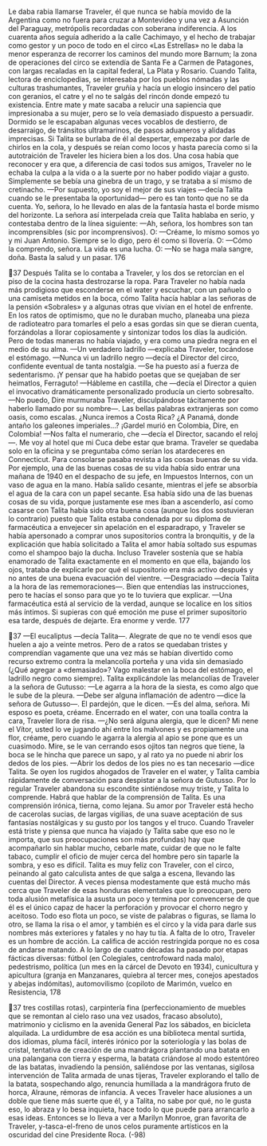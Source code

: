 Le daba rabia llamarse Traveler, él que nunca se había movido de la
Argentina como no fuera para cruzar a Montevideo y una vez a Asunción del
Paraguay, metrópolis recordadas con soberana indiferencia. A los cuarenta años
seguía adherido a la calle Cachimayo, y el hecho de trabajar como gestor y un
poco de todo en el circo «Las Estrellas» no le daba la menor esperanza de
recorrer los caminos del mundo more Barnum; la zona de operaciones del circo se
extendía de Santa Fe a Carmen de Patagones, con largas recaladas en la capital
federal, La Plata y Rosario. Cuando Talita, lectora de enciclopedias, se interesaba
por los pueblos nómadas y las culturas trashumantes, Traveler gruñía y hacía un
elogio insincero del patio con geranios, el catre y el no te salgás del rincón donde
empezó tu existencia. Entre mate y mate sacaba a relucir una sapiencia que
impresionaba a su mujer, pero se lo veía demasiado dispuesto a persuadir.
Dormido se le escapaban algunas veces vocablos de destierro, de desarraigo, de
tránsitos ultramarinos, de pasos aduaneros y alidadas imprecisas. Si Talita se
burlaba de él al despertar, empezaba por darle de chirlos en la cola, y después se
reían como locos y hasta parecía como si la autotraición de Traveler les hiciera
bien a los dos. Una cosa había que reconocer y era que, a diferencia de casi todos
sus amigos, Traveler no le echaba la culpa a la vida o a la suerte por no haber
podido viajar a gusto. Simplemente se bebía una ginebra de un trago, y se trataba
a sí mismo de cretinacho.
—Por supuesto, yo soy el mejor de sus viajes —decía Talita cuando se le
presentaba la oportunidad— pero es tan tonto que no se da cuenta. Yo, señora, lo
he llevado en alas de la fantasía hasta el borde mismo del horizonte.
La señora así interpelada creía que Talita hablaba en serio, y contestaba
dentro de la línea siguiente:
—Ah, señora, los hombres son tan incomprensibles (sic por incomprensivos).
O:
—Créame, lo mismo somos yo y mi Juan Antonio. Siempre se lo digo, pero él
como si llovería.
O:
—Cómo la comprendo, señora. La vida es una lucha.
O:
—No se haga mala sangre, doña. Basta la salud y un pasar.
176

37
Después Talita se lo contaba a Traveler, y los dos se retorcían en el piso de la
cocina hasta destrozarse la ropa. Para Traveler no había nada más prodigioso
que esconderse en el water y escuchar, con un pañuelo o una camiseta metidos
en la boca, cómo Talita hacía hablar a las señoras de la pensión «Sobrales» y a
algunas otras que vivían en el hotel de enfrente. En los ratos de optimismo, que
no le duraban mucho, planeaba una pieza de radioteatro para tomarles el pelo a
esas gordas sin que se dieran cuenta, forzándolas a llorar copiosamente y
sintonizar todos los días la audición. Pero de todas maneras no había viajado, y
era como una piedra negra en el medio de su alma.
—Un verdadero ladrillo —explicaba Traveler, tocándose el estómago.
—Nunca vi un ladrillo negro —decía el Director del circo, confidente eventual
de tanta nostalgia.
—Se ha puesto así a fuerza de sedentarismo. ¡Y pensar que ha habido poetas
que se quejaban de ser heimatlos, Ferraguto!
—Hábleme en castilla, che —decía el Director a quien el invocativo
dramáticamente personalizado producía un cierto sobresalto.
—No puedo, Dire murmuraba Traveler, disculpándose tácitamente por
haberlo llamado por su nombre—. Las bellas palabras extranjeras son como
oasis, como escalas. ¿Nunca iremos a Costa Rica? ¿A Panamá, donde antaño los
galeones imperiales...? ¡Gardel murió en Colombia, Dire, en Colombia!
—Nos falta el numerario, che —decía el Director, sacando el reloj—. Me voy al
hotel que mi Cuca debe estar que brama.
Traveler se quedaba solo en la oficina y se preguntaba cómo serían los
atardeceres en Connecticut. Para consolarse pasaba revista a las cosas buenas de
su vida. Por ejemplo, una de las buenas cosas de su vida había sido entrar una
mañana de 1940 en el despacho de su jefe, en Impuestos Internos, con un vaso de
agua en la mano. Había salido cesante, mientras el jefe se absorbía el agua de la
cara con un papel secante. Esa había sido una de las buenas cosas de su vida,
porque justamente ese mes iban a ascenderlo, así como casarse con Talita había
sido otra buena cosa (aunque los dos sostuvieran lo contrario) puesto que Talita
estaba condenada por su diploma de farmacéutica a envejecer sin apelación en el
esparadrapo, y Traveler se había apersonado a comprar unos supositorios contra
la bronquitis, y de la explicación que había solicitado a Talita el amor había
soltado sus espumas como el shampoo bajo la ducha. Incluso Traveler sostenía
que se había enamorado de Talita exactamente en el momento en que ella,
bajando los ojos, trataba de explicarle por qué el supositorio era más activo
después y no antes de una buena evacuación del vientre.
—Desgraciado —decía Talita a la hora de las rememoraciones—. Bien que
entendías las instrucciones, pero te hacías el sonso para que yo te lo tuviera que
explicar.
—Una farmacéutica está al servicio de la verdad, aunque se localice en los
sitios más íntimos. Si supieras con qué emoción me puse el primer supositorio
esa tarde, después de dejarte. Era enorme y verde.
177

37
—El eucaliptus —decía Talita—. Alegrate de que no te vendí esos que huelen
a ajo a veinte metros.
Pero de a ratos se quedaban tristes y comprendían vagamente que una vez
más se habían divertido como recurso extremo contra la melancolía porteña y
una vida sin demasiado (¿Qué agregar a «demasiado»? Vago malestar en la boca
del estómago, el ladrillo negro como siempre).
Talita explicándole las melancolías de Traveler a la señora de Gutusso:
—Le agarra a la hora de la siesta, es como algo que le sube de la pleura.
—Debe ser alguna inflamación de adentro —dice la señora de Gutusso—. El
pardejón, que le dicen.
—Es del alma, señora. Mi esposo es poeta, créame.
Encerrado en el water, con una toalla contra la cara, Traveler llora de risa.
—¿No será alguna alergia, que le dicen? Mi nene el Vítor, usted lo ve jugando
ahí entre los malvones y es propiamente una flor, créame, pero cuando le agarra
la alergia al apio se pone que es un cuasimodo. Mire, se le van cerrando esos
ojitos tan negros que tiene, la boca se le hincha que parece un sapo, y al rato ya
no puede ni abrir los dedos de los pies.
—Abrir los dedos de los pies no es tan necesario —dice Talita.
Se oyen los rugidos ahogados de Traveler en el water, y Talita cambia
rápidamente de conversación para despistar a la señora de Gutusso. Por lo
regular Traveler abandona su escondite sintiéndose muy triste, y Talita lo
comprende. Habrá que hablar de la comprensión de Talita. Es una comprensión
irónica, tierna, como lejana. Su amor por Traveler está hecho de cacerolas sucias,
de largas vigilias, de una suave aceptación de sus fantasías nostálgicas y su gusto
por los tangos y el truco. Cuando Traveler está triste y piensa que nunca ha
viajado (y Talita sabe que eso no le importa, que sus preocupaciones son más
profundas) hay que acompañarlo sin hablar mucho, cebarle mate, cuidar de que
no le falte tabaco, cumplir el oficio de mujer cerca del hombre pero sin taparle la
sombra, y eso es difícil. Talita es muy feliz con Traveler, con el circo, peinando al
gato calculista antes de que salga a escena, llevando las cuentas del Director. A
veces piensa modestamente que está mucho más cerca que Traveler de esas
honduras elementales que lo preocupan, pero toda alusión metafísica la asusta
un poco y termina por convencerse de que él es el único capaz de hacer la
perforación y provocar el chorro negro y aceitoso. Todo eso flota un poco, se
viste de palabras o figuras, se llama lo otro, se llama la risa o el amor, y también
es el circo y la vida para darle sus nombres más exteriores y fatales y no hay tu
tía.
A falta de lo otro, Traveler es un hombre de acción. La califica de acción
restringida porque no es cosa de andarse matando. A lo largo de cuatro décadas
ha pasado por etapas fácticas diversas: fútbol (en Colegiales, centrofoward nada
malo), pedestrismo, política (un mes en la cárcel de Devoto en 1934), cunicultura
y apicultura (granja en Manzanares, quiebra al tercer mes, conejos apestados y
abejas indómitas), automovilismo (copiloto de Marimón, vuelco en Resistencia,
178

37
tres costillas rotas), carpintería fina (perfeccionamiento de muebles que se
remontan al cielo raso una vez usados, fracaso absoluto), matrimonio y ciclismo
en la avenida General Paz los sábados, en bicicleta alquilada. La urdidumbre de
esa acción es una biblioteca mental surtida, dos idiomas, pluma fácil, interés
irónico por la soteriología y las bolas de cristal, tentativa de creación de una
mandrágora plantando una batata en una palangana con tierra y esperma, la
batata criándose al modo estentóreo de las batatas, invadiendo la pensión,
saliéndose por las ventanas, sigilosa intervención de Talita armada de unas
tijeras, Traveler explorando el tallo de la batata, sospechando algo, renuncia
humillada a la mandrágora fruto de horca, Alraune, rémoras de infancia. A veces
Traveler hace alusiones a un doble que tiene más suerte que él, y a Talita, no sabe
por qué, no le gusta eso, lo abraza y lo besa inquieta, hace todo lo que puede
para arrancarlo a esas ideas. Entonces se lo lleva a ver a Marilyn Monroe, gran
favorita de Traveler, y-tasca-el-freno de unos celos puramente artísticos en la
oscuridad del cine Presidente Roca.
(-98)
